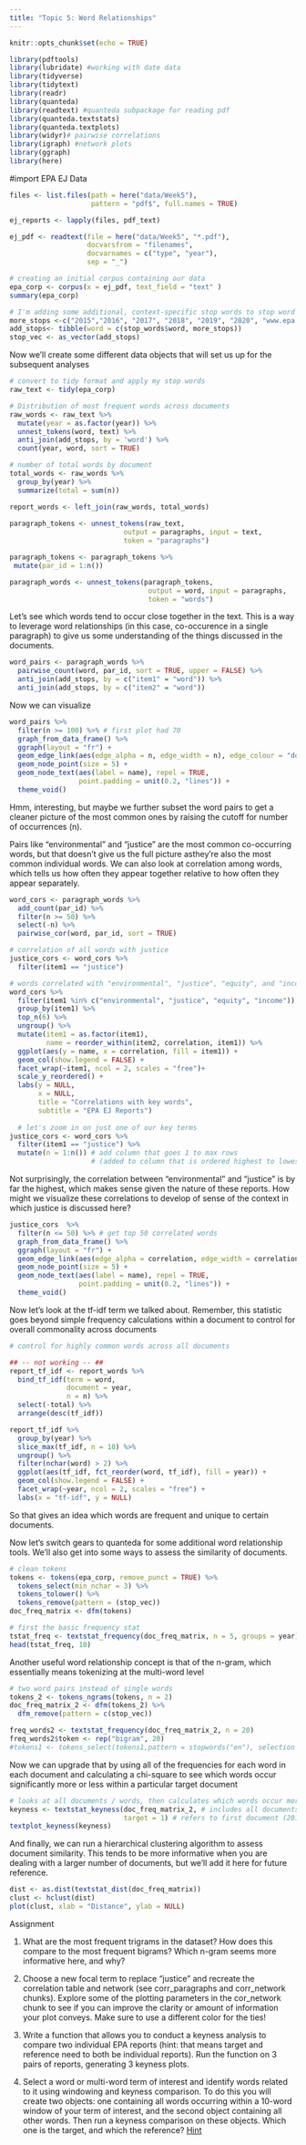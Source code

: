 ```yaml
---
title: "Topic 5: Word Relationships"
---
```


```r
knitr::opts_chunk$set(echo = TRUE)

library(pdftools)
library(lubridate) #working with date data
library(tidyverse)
library(tidytext)
library(readr)
library(quanteda)
library(readtext) #quanteda subpackage for reading pdf
library(quanteda.textstats)
library(quanteda.textplots)
library(widyr)# pairwise correlations
library(igraph) #network plots
library(ggraph)
library(here)
```

#import EPA EJ Data

```r
files <- list.files(path = here("data/Week5"),
                    pattern = "pdf$", full.names = TRUE)

ej_reports <- lapply(files, pdf_text)

ej_pdf <- readtext(file = here("data/Week5", "*.pdf"), 
                   docvarsfrom = "filenames", 
                   docvarnames = c("type", "year"),
                   sep = "_")

# creating an initial corpus containing our data
epa_corp <- corpus(x = ej_pdf, text_field = "text" )
summary(epa_corp)

# I'm adding some additional, context-specific stop words to stop word lexicon
more_stops <-c("2015","2016", "2017", "2018", "2019", "2020", "www.epa.gov", "https")
add_stops<- tibble(word = c(stop_words$word, more_stops)) 
stop_vec <- as_vector(add_stops)
```

Now we'll create some different data objects that will set us up for the subsequent analyses

```r
# convert to tidy format and apply my stop words
raw_text <- tidy(epa_corp)

# Distribution of most frequent words across documents
raw_words <- raw_text %>%
  mutate(year = as.factor(year)) %>%
  unnest_tokens(word, text) %>%
  anti_join(add_stops, by = 'word') %>%
  count(year, word, sort = TRUE)

# number of total words by document  
total_words <- raw_words %>% 
  group_by(year) %>% 
  summarize(total = sum(n))

report_words <- left_join(raw_words, total_words)
 
paragraph_tokens <- unnest_tokens(raw_text, 
                            output = paragraphs, input = text, 
                            token = "paragraphs")

paragraph_tokens <- paragraph_tokens %>%
 mutate(par_id = 1:n())

paragraph_words <- unnest_tokens(paragraph_tokens, 
                                  output = word, input = paragraphs, 
                                  token = "words")
```

Let's see which words tend to occur close together in the text. This is a way to leverage word relationships (in this case, co-occurence in a single paragraph) to give us some understanding of the things discussed in the documents.

```r
word_pairs <- paragraph_words %>% 
  pairwise_count(word, par_id, sort = TRUE, upper = FALSE) %>%
  anti_join(add_stops, by = c("item1" = "word")) %>%
  anti_join(add_stops, by = c("item2" = "word"))
```

Now we can visualize

```r
word_pairs %>%
  filter(n >= 100) %>% # first plot had 70
  graph_from_data_frame() %>%
  ggraph(layout = "fr") +
  geom_edge_link(aes(edge_alpha = n, edge_width = n), edge_colour = "dodgerblue") +
  geom_node_point(size = 5) +
  geom_node_text(aes(label = name), repel = TRUE, 
                 point.padding = unit(0.2, "lines")) +
  theme_void()
```

Hmm, interesting, but maybe we further subset the word pairs to get a cleaner picture of the most common ones by raising the cutoff for number of occurrences (n).

Pairs like "environmental" and "justice" are the most common co-occurring words, but that doesn't give us the full picture asthey're also the most common individual words. We can also look at correlation among words, which tells us how often they appear together relative to how often they appear separately.

```r
word_cors <- paragraph_words %>% 
  add_count(par_id) %>% 
  filter(n >= 50) %>% 
  select(-n) %>%
  pairwise_cor(word, par_id, sort = TRUE)

# correlation of all words with justice
justice_cors <- word_cors %>% 
  filter(item1 == "justice")

# words correlated with "environmental", "justice", "equity", and "income"
word_cors %>%
  filter(item1 %in% c("environmental", "justice", "equity", "income")) %>%
  group_by(item1) %>%
  top_n(6) %>%
  ungroup() %>%
  mutate(item1 = as.factor(item1),
         name = reorder_within(item2, correlation, item1)) %>%
  ggplot(aes(y = name, x = correlation, fill = item1)) + 
  geom_col(show.legend = FALSE) +
  facet_wrap(~item1, ncol = 2, scales = "free")+
  scale_y_reordered() +
  labs(y = NULL,
       x = NULL,
       title = "Correlations with key words",
       subtitle = "EPA EJ Reports")
  
  # let's zoom in on just one of our key terms
justice_cors <- word_cors %>% 
  filter(item1 == "justice") %>%
  mutate(n = 1:n()) # add column that goes 1 to max rows 
                    # (added to column that is ordered highest to lowest for correlation)
```

Not surprisingly, the correlation between "environmental" and "justice" is by far the highest, which makes sense given the nature of these reports. How might we visualize these correlations to develop of sense of the context in which justice is discussed here?

```r
justice_cors  %>%
  filter(n <= 50) %>% # get top 50 correlated words
  graph_from_data_frame() %>%
  ggraph(layout = "fr") +
  geom_edge_link(aes(edge_alpha = correlation, edge_width = correlation), edge_colour = "cyan4") +
  geom_node_point(size = 5) +
  geom_node_text(aes(label = name), repel = TRUE, 
                 point.padding = unit(0.2, "lines")) +
  theme_void()
```

Now let's look at the tf-idf term we talked about. Remember, this statistic goes beyond simple frequency calculations within a document to control for overall commonality across documents

```r
# control for highly common words across all documents

## -- not working -- ##
report_tf_idf <- report_words %>%
  bind_tf_idf(term = word, 
              document = year, 
              n = n) %>%
  select(-total) %>%
  arrange(desc(tf_idf))

report_tf_idf %>%
  group_by(year) %>%
  slice_max(tf_idf, n = 10) %>%
  ungroup() %>%
  filter(nchar(word) > 2) %>%
  ggplot(aes(tf_idf, fct_reorder(word, tf_idf), fill = year)) +
  geom_col(show.legend = FALSE) +
  facet_wrap(~year, ncol = 2, scales = "free") +
  labs(x = "tf-idf", y = NULL)
```

So that gives an idea which words are frequent and unique to certain documents.

Now let's switch gears to quanteda for some additional word relationship tools. We'll also get into some ways to assess the similarity of documents.

```r
# clean tokens
tokens <- tokens(epa_corp, remove_punct = TRUE) %>% 
  tokens_select(min_nchar = 3) %>% 
  tokens_tolower() %>% 
  tokens_remove(pattern = (stop_vec))
doc_freq_matrix <- dfm(tokens)

# first the basic frequency stat
tstat_freq <- textstat_frequency(doc_freq_matrix, n = 5, groups = year)
head(tstat_freq, 10)
```

Another useful word relationship concept is that of the n-gram, which essentially means tokenizing at the multi-word level

```r
# two word pairs instead of single words
tokens_2 <- tokens_ngrams(tokens, n = 2)
doc_freq_matrix_2 <- dfm(tokens_2) %>% 
  dfm_remove(pattern = c(stop_vec))

freq_words2 <- textstat_frequency(doc_freq_matrix_2, n = 20)
freq_words2$token <- rep("bigram", 20)
#tokens1 <- tokens_select(tokens1,pattern = stopwords("en"), selection = "remove")
```

Now we can upgrade that by using all of the frequencies for each word in each document and calculating a chi-square to see which words occur significantly more or less within a particular target document

```r
# looks at all documents / words, then calculates which words occur more/less frequently than you'd expect in a specific document (statistically)
keyness <- textstat_keyness(doc_freq_matrix_2, # includes all documents
                            target = 1) # refers to first document (2015)
textplot_keyness(keyness)
```

And finally, we can run a hierarchical clustering algorithm to assess document similarity. This tends to be more informative when you are dealing with a larger number of documents, but we'll add it here for future reference.

```r
dist <- as.dist(textstat_dist(doc_freq_matrix))
clust <- hclust(dist)
plot(clust, xlab = "Distance", ylab = NULL)
```

Assignment

1.  What are the most frequent trigrams in the dataset? How does this compare to the most frequent bigrams? Which n-gram seems more informative here, and why?

2.  Choose a new focal term to replace "justice" and recreate the correlation table and network (see corr_paragraphs and corr_network chunks). Explore some of the plotting parameters in the cor_network chunk to see if you can improve the clarity or amount of information your plot conveys. Make sure to use a different color for the ties!

3.  Write a function that allows you to conduct a keyness analysis to compare two individual EPA reports (hint: that means target and reference need to both be individual reports). Run the function on 3 pairs of reports, generating 3 keyness plots.

4.  Select a word or multi-word term of interest and identify words related to it using windowing and keyness comparison. To do this you will create two objects: one containing all words occurring within a 10-word window of your term of interest, and the second object containing all other words. Then run a keyness comparison on these objects. Which one is the target, and which the reference? [Hint](https://tutorials.quanteda.io/advanced-operations/target-word-collocations/)